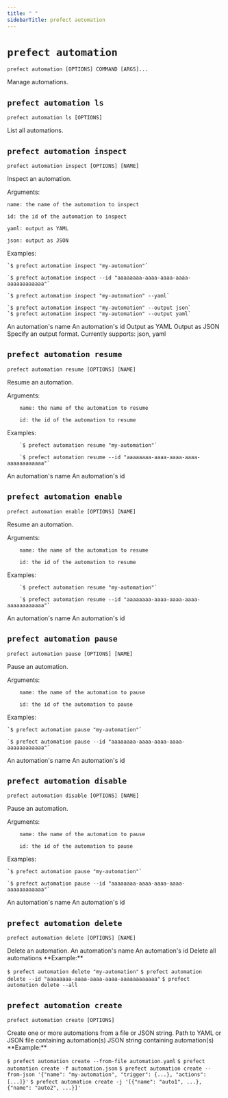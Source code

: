 ```yaml
---
title: " "
sidebarTitle: prefect automation
---
```


# `prefect automation`



```command
prefect automation [OPTIONS] COMMAND [ARGS]...
```



<Info>
Manage automations.
</Info>








## `prefect automation ls`



```command
prefect automation ls [OPTIONS]
```



<Info>
List all automations.
</Info>








## `prefect automation inspect`



```command
prefect automation inspect [OPTIONS] [NAME]
```



<Info>
Inspect an automation.

Arguments:

    name: the name of the automation to inspect

    id: the id of the automation to inspect

    yaml: output as YAML

    json: output as JSON

Examples:

    `$ prefect automation inspect "my-automation"`

    `$ prefect automation inspect --id "aaaaaaaa-aaaa-aaaa-aaaa-aaaaaaaaaaaa"`

    `$ prefect automation inspect "my-automation" --yaml`

    `$ prefect automation inspect "my-automation" --output json`
    `$ prefect automation inspect "my-automation" --output yaml`
</Info>






<AccordionGroup>


<Accordion title="Arguments" defaultOpen>
<ResponseField name="NAME" type="string">
    An automation's name
</ResponseField>
</Accordion>



<Accordion title="Options" defaultOpen>

<ResponseField name="--id">
    An automation's id
</ResponseField>

<ResponseField name="--yaml">
    Output as YAML
</ResponseField>

<ResponseField name="--json">
    Output as JSON
</ResponseField>

<ResponseField name="--output">
    Specify an output format. Currently supports: json, yaml
</ResponseField>

</Accordion>

</AccordionGroup>



## `prefect automation resume`



```command
prefect automation resume [OPTIONS] [NAME]
```



<Info>
Resume an automation.

Arguments:

        name: the name of the automation to resume

        id: the id of the automation to resume

Examples:

        `$ prefect automation resume "my-automation"`

        `$ prefect automation resume --id "aaaaaaaa-aaaa-aaaa-aaaa-aaaaaaaaaaaa"`
</Info>






<AccordionGroup>


<Accordion title="Arguments" defaultOpen>
<ResponseField name="NAME" type="string">
    An automation's name
</ResponseField>
</Accordion>



<Accordion title="Options" defaultOpen>

<ResponseField name="--id">
    An automation's id
</ResponseField>

</Accordion>

</AccordionGroup>



## `prefect automation enable`



```command
prefect automation enable [OPTIONS] [NAME]
```



<Info>
Resume an automation.

Arguments:

        name: the name of the automation to resume

        id: the id of the automation to resume

Examples:

        `$ prefect automation resume "my-automation"`

        `$ prefect automation resume --id "aaaaaaaa-aaaa-aaaa-aaaa-aaaaaaaaaaaa"`
</Info>






<AccordionGroup>


<Accordion title="Arguments" defaultOpen>
<ResponseField name="NAME" type="string">
    An automation's name
</ResponseField>
</Accordion>



<Accordion title="Options" defaultOpen>

<ResponseField name="--id">
    An automation's id
</ResponseField>

</Accordion>

</AccordionGroup>



## `prefect automation pause`



```command
prefect automation pause [OPTIONS] [NAME]
```



<Info>
Pause an automation.

Arguments:

        name: the name of the automation to pause

        id: the id of the automation to pause

Examples:

    `$ prefect automation pause "my-automation"`

    `$ prefect automation pause --id "aaaaaaaa-aaaa-aaaa-aaaa-aaaaaaaaaaaa"`
</Info>






<AccordionGroup>


<Accordion title="Arguments" defaultOpen>
<ResponseField name="NAME" type="string">
    An automation's name
</ResponseField>
</Accordion>



<Accordion title="Options" defaultOpen>

<ResponseField name="--id">
    An automation's id
</ResponseField>

</Accordion>

</AccordionGroup>



## `prefect automation disable`



```command
prefect automation disable [OPTIONS] [NAME]
```



<Info>
Pause an automation.

Arguments:

        name: the name of the automation to pause

        id: the id of the automation to pause

Examples:

    `$ prefect automation pause "my-automation"`

    `$ prefect automation pause --id "aaaaaaaa-aaaa-aaaa-aaaa-aaaaaaaaaaaa"`
</Info>






<AccordionGroup>


<Accordion title="Arguments" defaultOpen>
<ResponseField name="NAME" type="string">
    An automation's name
</ResponseField>
</Accordion>



<Accordion title="Options" defaultOpen>

<ResponseField name="--id">
    An automation's id
</ResponseField>

</Accordion>

</AccordionGroup>



## `prefect automation delete`



```command
prefect automation delete [OPTIONS] [NAME]
```



<Info>
Delete an automation.
</Info>






<AccordionGroup>


<Accordion title="Arguments" defaultOpen>
<ResponseField name="NAME" type="string">
    An automation's name
</ResponseField>
</Accordion>



<Accordion title="Options" defaultOpen>

<ResponseField name="--id">
    An automation's id
</ResponseField>

<ResponseField name="--all">
    Delete all automations
</ResponseField>

</Accordion>

</AccordionGroup>


<Note>
**Example:**

`$ prefect automation delete "my-automation"`
`$ prefect automation delete --id "aaaaaaaa-aaaa-aaaa-aaaa-aaaaaaaaaaaa"`
`$ prefect automation delete --all`
</Note>




## `prefect automation create`



```command
prefect automation create [OPTIONS]
```



<Info>
Create one or more automations from a file or JSON string.
</Info>






<AccordionGroup>




<Accordion title="Options" defaultOpen>

<ResponseField name="--from-file">
    Path to YAML or JSON file containing automation(s)
</ResponseField>

<ResponseField name="--from-json">
    JSON string containing automation(s)
</ResponseField>

</Accordion>

</AccordionGroup>


<Note>
**Example:**

`$ prefect automation create --from-file automation.yaml`
`$ prefect automation create -f automation.json`
`$ prefect automation create --from-json '{"name": "my-automation", "trigger": {...}, "actions": [...]}'`
`$ prefect automation create -j '[{"name": "auto1", ...}, {"name": "auto2", ...}]'`
</Note>

